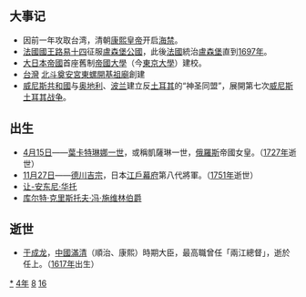 {{yearTOC|1684|清'''[[康熙_(年号)|康熙]]二十三年'''；越南'''[[正和_(越南)|正和]]五年'''；日本'''[[天和_(日本)|天和]]四年'''，'''[[貞享|貞享]]元年'''}}
== 大事记 ==
*因前一年攻取台湾，清朝[[康熙皇帝|康熙皇帝]]开启[[海禁|海禁]]。
*[[法國國王|法國國王]][[路易十四|路易十四]]征服[[盧森堡公國|盧森堡公國]]，此後[[法國|法國]]統治[[盧森堡|盧森堡]]直到[[1697年|1697年]]。
*[[大日本帝國|大日本帝國]]首座舊制[[帝國大學|帝國大學]]（今[[東京大學|東京大學]]）建校。
*[[臺灣|台灣]] [[北斗奠安宮|北斗奠安宮東螺開基祖廟]]創建
*[[威尼斯共和國|威尼斯共和國]]与[[奥地利|奥地利]]、[[波兰|波兰]]建立反[[土耳其|土耳其]]的“神圣同盟”，展開第七次[[威尼斯土耳其战争|威尼斯土耳其战争]]。

== 出生 ==
*[[4月15日|4月15日]]——[[葉卡特琳娜一世|葉卡特琳娜一世]]，或稱凱薩琳一世，[[俄羅斯|俄羅斯]]帝國女皇。（[[1727年|1727年]]逝世）
*[[11月27日|11月27日]]——[[德川吉宗|德川吉宗]]，日本[[江戶幕府|江戶幕府]]第八代將軍。（[[1751年|1751年]]逝世）
*[[让-安东尼·华托|让-安东尼·华托]]
*[[库尔特·克里斯托夫·冯·施维林伯爵|库尔特·克里斯托夫·冯·施维林伯爵]]

== 逝世 ==
{{Wikisource year mention}}
*[[于成龍|于成龙]]，[[中國|中國]][[滿清|滿清]]（順治、康熙）時期大臣，最高職曾任「兩江總督」，逝於任上。（[[1617年|1617年]]出生）

[[Category:1684年|*]]
[[Category:1680年代|4年]]
[[Category:17世纪各年|8]]
[[Category:甲子年|16]]